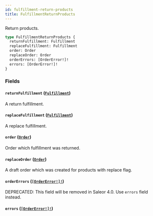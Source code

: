 ```yaml
---
id: fulfillment-return-products
title: FulfillmentReturnProducts
---
```


Return products.

```graphql
type FulfillmentReturnProducts {
  returnFulfillment: Fulfillment
  replaceFulfillment: Fulfillment
  order: Order
  replaceOrder: Order
  orderErrors: [OrderError!]!
  errors: [OrderError!]!
}
```

### Fields

#### `returnFulfillment` ([`Fulfillment`](/docs/developer/api-reference/objects/fulfillment))

A return fulfillment.

#### `replaceFulfillment` ([`Fulfillment`](/docs/developer/api-reference/objects/fulfillment))

A replace fulfillment.

#### `order` ([`Order`](/docs/developer/api-reference/objects/order))

Order which fulfillment was returned.

#### `replaceOrder` ([`Order`](/docs/developer/api-reference/objects/order))

A draft order which was created for products with replace flag.

#### `orderErrors` ([`[OrderError!]!`](/docs/developer/api-reference/objects/order-error))

<span class="badge badge--warning">DEPRECATED: This field will be removed in Saleor 4.0. Use `errors` field instead.</span>

#### `errors` ([`[OrderError!]!`](/docs/developer/api-reference/objects/order-error))
